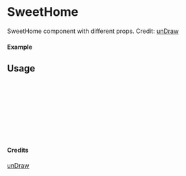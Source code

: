 
<Meta of={SweetHome} title="unDraw/SweetHome" />

# SweetHome

SweetHome component with different props.
Credit: [unDraw](https://undraw.co/illustrations)

#### Example

<Canvas of={SweetHome.Primary} />

## Usage

```ts
import { SweetHome } from "yadl-ui";

const Example = () => {
  return (
      <SweetHome />
  );
};

export default Example;
```

#### Credits
[unDraw](https://undraw.co/illustrations)
